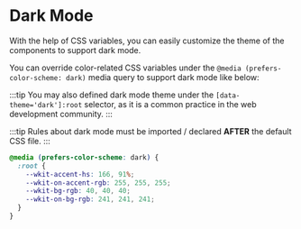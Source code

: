 # Dark Mode

With the help of CSS variables, you can easily customize the theme of the components to support dark mode.

You can override color-related CSS variables under the `@media (prefers-color-scheme: dark)` media query to support dark mode like below:

:::tip
You may also defined dark mode theme under the `[data-theme='dark']:root` selector, as it is a common practice in the web development community.
:::

:::tip
Rules about dark mode must be imported / declared **AFTER** the default CSS file.
:::

```scss
@media (prefers-color-scheme: dark) {
  :root {
    --wkit-accent-hs: 166, 91%;
    --wkit-on-accent-rgb: 255, 255, 255;
    --wkit-bg-rgb: 40, 40, 40;
    --wkit-on-bg-rgb: 241, 241, 241;
  }
}
```
